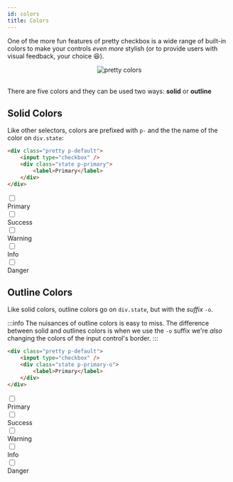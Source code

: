 ```yaml
---
id: colors
title: Colors
---
```


One of the more fun features of pretty checkbox is a wide range of built-in colors to make your controls _even more_ stylish (or to provide users with visual feedback, your choice 😆).

<div align="center">
    <img
        src="https://media.giphy.com/media/pjmB4vKPrebDSTk9QJ/giphy-downsized.gif"
        alt="pretty colors"
    />
</div>
<br />

There are five colors and they can be used two ways: **solid** or **outline** <span class="color-preview primary"></span> <span class="color-preview success"></span> <span class="color-preview warning"></span> <span class="color-preview info"></span> <span class="color-preview danger"></span>

## Solid Colors

Like other selectors, colors are prefixed with `p-` and the the name of the color on `div.state`:

```html {3}
<div class="pretty p-default">
    <input type="checkbox" />
    <div class="state p-primary">
        <label>Primary</label>
    </div>
</div>
```

<div className="pretty p-default">
    <input type="checkbox" />
    <div className="state p-primary">
        <label>Primary</label>
    </div>
</div>
<div className="pretty p-default">
    <input type="checkbox" />
    <div className="state p-success">
        <label>Success</label>
    </div>
</div>
<div className="pretty p-default">
    <input type="checkbox" />
    <div className="state p-warning">
        <label>Warning</label>
    </div>
</div>
<div className="pretty p-default">
    <input type="checkbox" />
    <div className="state p-info">
        <label>Info</label>
    </div>
</div>
<div className="pretty p-default">
    <input type="checkbox" />
    <div className="state p-danger">
        <label>Danger</label>
    </div>
</div>

## Outline Colors

Like solid colors, outline colors go on `div.state`, but with the _suffix_ `-o`.

:::info
The nuisances of outline colors is easy to miss. The difference between solid and outlines colors is when we use the `-o` suffix we're _also_ changing the colors of the input control's border.
:::

```html {3}
<div class="pretty p-default">
    <input type="checkbox" />
    <div class="state p-primary-o">
        <label>Primary</label>
    </div>
</div>
```

<div className="pretty p-default">
    <input type="checkbox" />
    <div className="state p-primary-o">
        <label>Primary</label>
    </div>
</div>
<div className="pretty p-default">
    <input type="checkbox" />
    <div className="state p-success-o">
        <label>Success</label>
    </div>
</div>
<div className="pretty p-default">
    <input type="checkbox" />
    <div className="state p-warning-o">
        <label>Warning</label>
    </div>
</div>
<div className="pretty p-default">
    <input type="checkbox" />
    <div className="state p-info-o">
        <label>Info</label>
    </div>
</div>
<div className="pretty p-default">
    <input type="checkbox" />
    <div className="state p-danger-o">
        <label>Danger</label>
    </div>
</div>

